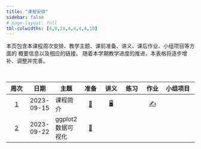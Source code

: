 ```yaml
---
title: "课程安排"
sidebar: false
# page-layout: full
tbl-colwidths: [4,9,18,4,4,4,4,10]
---
```


:::{.callout-note}
本页包含本课程周次安排、教学主题、课前准备、讲义、课后作业、小组项目等方面的
概要信息以及相应的链接。
随着本学期教学进度的推进，本表格将逐步增补、调整并完善。
:::

<br>

:::{.column-body}

|  周次  |  日期  |主题    |  准备  |  讲义  |  练习  |  作业  |  小组项目  |
|:------:|:------:|--------|:------:|:------:|:------:|:------:|:-----------|
| [1](/weeks/week-01.qmd)  | 2023-09-15  | 课程简介           | [📖](/weeks/week-01.qmd#课前准备) | [🖥️](/slides/lec-01/L01_Introduction.html "第1讲 课程简介") |  | [✍️](/hw/hw-01.qmd "课后作业") |  |
| [2](/weeks/week-02.qmd)  | 2023-09-22  | ggplot2 数据可视化 | [📖](/weeks/week-02.qmd#课前准备) |  |  |  |

:::

<!-- 👨‍🏫 ⏳   🏆  🐝 进行中 -->

